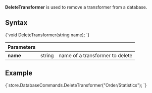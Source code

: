 
**DeleteTransformer** is used to remove a transformer from a database.

## Syntax

<TabItem value="delete_1" label="delete_1">
<CodeBlock language="csharp">
{`void DeleteTransformer(string name);
`}
</CodeBlock>
</TabItem>

| Parameters | | |
| ------------- | ------------- | ----- |
| **name** | string | name of a transformer to delete |

## Example

<TabItem value="delete_2" label="delete_2">
<CodeBlock language="csharp">
{`store.DatabaseCommands.DeleteTransformer("Order/Statistics");
`}
</CodeBlock>
</TabItem>


